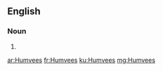 ==English==

===Noun===
{{head|en|plural}}

# {{plural of|Humvee|lang=en}}

[[ar:Humvees]]
[[fr:Humvees]]
[[ku:Humvees]]
[[mg:Humvees]]